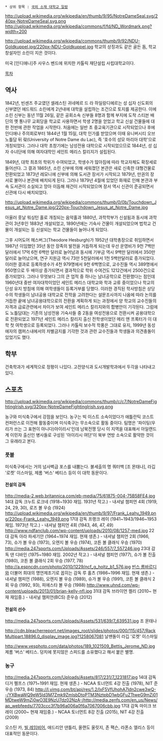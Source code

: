  * 상위 항목 : [[국외 소재 대학교 일람]]

http://upload.wikimedia.org/wikipedia/en/thumb/9/95/NotreDameSeal.svg/240px-NotreDameSeal.svg.png
http://upload.wikimedia.org/wikipedia/commons/f/fd/ND_Wordmark.png?width=200

http://upload.wikimedia.org/wikipedia/commons/thumb/9/92/NDU-Goldkuppel.jpg/220px-NDU-Goldkuppel.jpg
학교의 상징과도 같은 골든 돔, 학교 창설자인 소린이 지은 것이다.

미국 [인디애나]주 사우스 벤드에 위치한 카톨릭 재단설립 사립대학교이다. 

[[목차]]

== 역사 ==
1842년, 빈센즈 주교였던 셀레스틴 귀네메르 드 라 하일랑디에르는 성 십자 신도회의 신부였던 에드워드 소린에게 2년내에 대학을 설립하는 조건으로 토지를 제공한다. 이에 소린 신부는 동년 11월 26일, 같은 공회소속 신부들 8명과 함께 부지에 도착 스티븐 배딘의 옛 통나무 교회당을 학교로 사용하면서 학생 2명을 얻었고 학교 신설 건물들에 대한 전반에 관한 작업을 시작한다. 처음에는 일반 초 중교육기관으로 시작되었으나 후에 인디애나 주의회로부터 1844년 1월 15일, 대학 인가를 받았으며 이때 유니버시티 오브 노틀담 뒤 랔(University of Notre Dame du Lac), 즉 '호수의 성모 마리아 대학'으로 개칭되었다. 그러나 대학 초창기에는 남성전용 대학으로 시작되었으므로 1844년, 성 십자 수녀단에 의해 여자대학인 세인트 메리스 칼리지가 설립된다. 

1849년, 대학 최초의 학위가 수여되었고, 학생수가 많아짐에 따라 학교자체도 확장세로 들어선다. 그 결과 1865년, 소린 신부에 의해 세워졌던 본관은 새로 신축한 대형건물로 전환되었고 1873년 레모니에 신부에 의해 도서관 장서가 시작되고 1879년, 만권의 장서로 불어나 본관에 배치되게 된다. 그러나 1879년 4월에 있었던 화재로 인해 본관과 부속 도서관이 소실되고 망아 이듬해 재건이 시작되었으며 장서 역시 신관이 준공되면서 신관에 다시 배치되었다. 

http://upload.wikimedia.org/wikipedia/commons/thumb/0/0b/Touchdown_Jesus_at_Notre_Dame.jpg/220px-Touchdown_Jesus_at_Notre_Dame.jpg

아울러 훗날 워싱턴 홀로 개칭되는 음악홀과 1880년, 과학학부가 신설됨과 동시에  과학관이 3년후인 1883년 개설되었고, 1890년에는 기숙사 건물이 개설되었으며 법학교 건물이 개설되는 등 신설되는 학교 건물들이 늘어나게 되었다.

그후 시어도어 헤스버그(Theodore Hesburgh)가 1952년 대학총장으로 취임하면서 1987년 이임했던 35년 동안 장족의 발전을 거듭하게 되는데 우선 운영비가 9천 7백만 달러에서 17억 6천 6백만 달러로 늘어남과 동시에  기부금 역시 9백만 달러에서 350만 달러로 늘어났으며, 연구 지원금 역시 73만 5천달러에서 1천 5백만달러로 증가되었다. 이러한 결과로 등록하생수가 4천 979명에서 9천 6백명으로, 교수진들 역시 389명에서 950명으로 두 배이상 증가되면서 결과적으로 학위 수여건도 1212건에서 2500건으로 증가되었다. 그러나 무엇보다 그의 큰 업적 중 하나는 남녀공학으로 전환했다는 점인데 1960년대 중반 여자대학이었던 세인트 메리스 대학교와 학과 교류 중이었으나 학교의 단성 유지 방침에 의해 여학생들이 등록거부를 당했다. 이러한 경직된 학사방침은 상당수의 학생들이 남녀공용 대학교로 전학을 고려한다는 설문조사까지 나옴에 따라 논의를 거듭한 끝에 남녀공용대학으로의 전환을 계획하게 되는 과정에서 양 학교의 교수진들의 자격과 급료관련에서 차이가 보여 세인트 메리스 칼리지와의 합병안이 기각된다. 그럼에도 노틀담대는 기존의 남성전용 기숙사들 중 2동을 여성전용으로 전환시켜 공용대학으로 전환되었고 1971년 세인트 메리스 칼리지 출신 전학생이었던 메리 앤 프록터가 이 대학 첫 여학생으로 등록되었다. 그러나 카톨릭 보수적 학풍은 그대로 유지, 1999년 동성애자의 캠퍼스내에서의 차별금지를 기각한 것과 관련 교수진들과 학생들과 의견충돌이 있었기도 했다.

== 학부 == 
건축학과가 세계적으로 정평이 나있다. 고전양식과 도시개발학과에서 두각을 나타내고 있다.

== 스포츠 ==
http://upload.wikimedia.org/wikipedia/commons/thumb/c/c7/NotreDameFightingIrish.svg/320px-NotreDameFightingIrish.svg.png

농구와 미식축구에서 강점을 보인다. 농구는 빅 이스트 소속이었다가 애틀란틱 코스트 컨퍼런스로 이전해 활동중이며 미식축구는 무소속으로 활동 중이다. 팀명은 '파이팅(우리가 쓰는 그 표현이 아니다)아이리시'인데 남북전쟁 당시 이 지역을 대표해서 아일랜드계 이민자 출신인 병사들로 구성된 '아이리시 여단'이 북부 연방 소속으로 활약한 것이 그 유래라고 본다.

=== 풋볼 ===
미식축구에서는 거의 넘사벽급 포스를 내뿜는다. 불세출의 명 쿼터백 [조 몬태나], 라깁 '로켓' 이스마일, 제롬 '버스' 베티스 등이 이 대학 동문이다.

==== 전설의 감독 ====
http://media-2.web.britannica.com/eb-media/75/61875-004-75B58FE4.jpg
14대 감독 크누트 로크네 (1918~1930 재임. 1931년 작고.) - 내셔널 챔피언 4회 (1919, 24, 29, 30), 로즈 볼 우승 (1924)
http://upload.wikimedia.org/wikipedia/en/thumb/9/97/Frank_Leahy_1949.png/220px-Frank_Leahy_1949.png
17대 감독 프랭크 레이 (1941~1943/1946~1953 재임. 1973년 작고.) - 내셔널 챔피언 4회 (1943, 46, 47, 49)
http://www.ndfanclub.com/wp-content/uploads/2010/08/1257-med.jpg
22대 감독 아라 파세기안 (1964~1974 재임. 현재 생존.) - 내셔널 챔피언 2회 (1966, 73), 슈가 볼 우승 (1973), 오렌지 볼 우승 (1974), 코튼 볼 클래식 우승 (1970)
http://media.247sports.com/Uploads/Assets/246/557/7_557246.jpg
23대 감독 댄 디바인 (1975~1980 재임. 2002년 작고.) - 내셔널 챔피언 (1977), 슈가 볼 진출 (1980), 코튼 볼 클래식 2회 우승 (1977, 78)
http://a.espncdn.com/photo/2010/1229/ncf_g_holtz_b1_576.jpg
[[빈스 롬바르디]]와 더불어 희대의 명언제조기로 꼽히는 감독 루 홀츠 (1986~1996 재임. 현재 생존.) - 내셔널 챔피언 (1988), 오렌지 볼 우승 (1989), 슈가 볼 우승 (1991),  코튼 볼 클래식 2회 우승 (1992, 93), 피에스타 볼 우승 (1988)
http://www.uhnd.com/wp-content/uploads/2013/01/brian-kelly-nfl.jpg
31대 감독 브라이언 켈리 (2010~ 현재 재임중.) - 내셔널 챔피언(BCS) 준우승 (2012)

==== 전설의 선수 ====
http://media.247sports.com/Uploads/Assets/531/639/7_639531.jpg
조 몬태나

http://cdn.bleacherreport.net/images_root/slides/photos/000/115/457/RackMultipart.18896.0_display_image.jpg?1258067081
날쌘돌이 라깁 '로켓' 이스마일

http://www.vesphoto.com/data/photos/189_1021509_Bettis_Jerome_ND.jpg
제롬 '버스' 베티스. 덩치에 못지않은 스피드를 소유했다고 해서 붙은 별명.

=== 농구 ===
http://media.247sports.com/Uploads/Assets/817/231/7_1231817.jpg
14대 감독 디거 펠프스 (1971~1991 재임. 현재 생존.) - NCAA 토너먼트 4강 진출 (1978), NIT 준우승 (1973, 84)
http://l.yimg.com/bt/api/res/1.2/lxF5VfUhohA7ldn2cwe3wQ--/YXBwaWQ9eW5ld3M7Zmk9ZmlsbDtoPTM3NztpbD1wbGFuZTtweG9mZj01MDtweW9mZj0wO3E9NzU7dz02NzA-/http://media.zenfs.com/en_us/News/ap_webfeeds/7703ccc3f7b96a006a0f6a7067006cbb.jpg
17대 감독 마이크 브레이 (2000~ 현재 재임중.) - NCAA 토너먼트 8강 진출 (2015), NIT 4강 진출 (2009)

오스틴 카, [[빌 레임비어]], 애드리안 댄틀리, 올랜도 울릿지, 존 팩슨, 라폰소 엘리스 등이 대표적인 동문이다.
